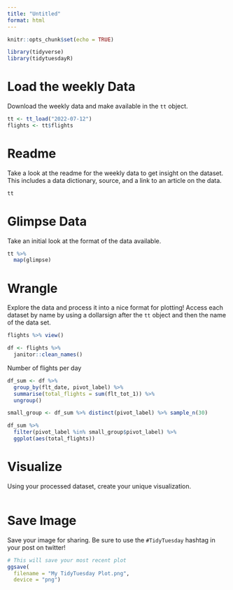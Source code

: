 ```yaml
---
title: "Untitled"
format: html
---
```


```r
knitr::opts_chunk$set(echo = TRUE)

library(tidyverse)
library(tidytuesdayR)
```

# Load the weekly Data

Download the weekly data and make available in the `tt` object.

```r

tt <- tt_load("2022-07-12")
flights <- tt$flights

```


# Readme

Take a look at the readme for the weekly data to get insight on the dataset.
This includes a data dictionary, source, and a link to an article on the data.

```r

tt

```


# Glimpse Data

Take an initial look at the format of the data available.

```r

tt %>% 
  map(glimpse)

```

# Wrangle

Explore the data and process it into a nice format for plotting! Access each dataset by name by using a dollarsign after the `tt` object and then the name of the data set.

```r

flights %>% view()

df <- flights %>% 
  janitor::clean_names()

```

Number of flights per day

```r
df_sum <- df %>% 
  group_by(flt_date, pivot_label) %>% 
  summarise(total_flights = sum(flt_tot_1)) %>% 
  ungroup()

small_group <- df_sum %>% distinct(pivot_label) %>% sample_n(30)

df_sum %>% 
  filter(pivot_label %in% small_group$pivot_label) %>% 
  ggplot(aes(total_flights))
```


# Visualize

Using your processed dataset, create your unique visualization.

```r


  
```

# Save Image

Save your image for sharing. Be sure to use the `#TidyTuesday` hashtag in your post on twitter! 

```r

# This will save your most recent plot
ggsave(
  filename = "My TidyTuesday Plot.png",
  device = "png")

```
